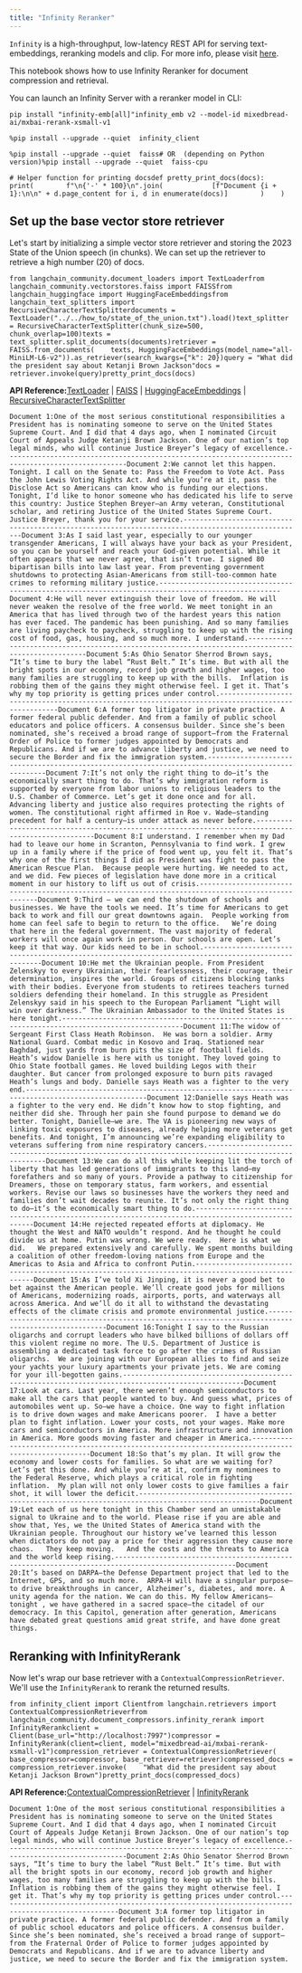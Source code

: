 ```yaml
---
title: "Infinity Reranker"
---
```


`Infinity` is a high-throughput, low-latency REST API for serving text-embeddings, reranking models and clip. For more info, please visit [here](https://github.com/michaelfeil/infinity?tab=readme-ov-file#reranking).

This notebook shows how to use Infinity Reranker for document compression and retrieval.

You can launch an Infinity Server with a reranker model in CLI:

```
pip install "infinity-emb[all]"infinity_emb v2 --model-id mixedbread-ai/mxbai-rerank-xsmall-v1
```

```
%pip install --upgrade --quiet  infinity_client
```

```
%pip install --upgrade --quiet  faiss# OR  (depending on Python version)%pip install --upgrade --quiet  faiss-cpu
```

```
# Helper function for printing docsdef pretty_print_docs(docs):    print(        f"\n{'-' * 100}\n".join(            [f"Document {i + 1}:\n\n" + d.page_content for i, d in enumerate(docs)]        )    )
```

## Set up the base vector store retriever

Let's start by initializing a simple vector store retriever and storing the 2023 State of the Union speech (in chunks). We can set up the retriever to retrieve a high number (20) of docs.

```
from langchain_community.document_loaders import TextLoaderfrom langchain_community.vectorstores.faiss import FAISSfrom langchain_huggingface import HuggingFaceEmbeddingsfrom langchain_text_splitters import RecursiveCharacterTextSplitterdocuments = TextLoader("../../how_to/state_of_the_union.txt").load()text_splitter = RecursiveCharacterTextSplitter(chunk_size=500, chunk_overlap=100)texts = text_splitter.split_documents(documents)retriever = FAISS.from_documents(    texts, HuggingFaceEmbeddings(model_name="all-MiniLM-L6-v2")).as_retriever(search_kwargs={"k": 20})query = "What did the president say about Ketanji Brown Jackson"docs = retriever.invoke(query)pretty_print_docs(docs)
```

**API Reference:**[TextLoader](https://python.langchain.com/api_reference/community/document_loaders/langchain_community.document_loaders.text.TextLoader.html) | [FAISS](https://python.langchain.com/api_reference/community/vectorstores/langchain_community.vectorstores.faiss.FAISS.html) | [HuggingFaceEmbeddings](https://python.langchain.com/api_reference/huggingface/embeddings/langchain_huggingface.embeddings.huggingface.HuggingFaceEmbeddings.html) | [RecursiveCharacterTextSplitter](https://python.langchain.com/api_reference/text_splitters/character/langchain_text_splitters.character.RecursiveCharacterTextSplitter.html)

```
Document 1:One of the most serious constitutional responsibilities a President has is nominating someone to serve on the United States Supreme Court. And I did that 4 days ago, when I nominated Circuit Court of Appeals Judge Ketanji Brown Jackson. One of our nation’s top legal minds, who will continue Justice Breyer’s legacy of excellence.----------------------------------------------------------------------------------------------------Document 2:We cannot let this happen. Tonight. I call on the Senate to: Pass the Freedom to Vote Act. Pass the John Lewis Voting Rights Act. And while you’re at it, pass the Disclose Act so Americans can know who is funding our elections. Tonight, I’d like to honor someone who has dedicated his life to serve this country: Justice Stephen Breyer—an Army veteran, Constitutional scholar, and retiring Justice of the United States Supreme Court. Justice Breyer, thank you for your service.----------------------------------------------------------------------------------------------------Document 3:As I said last year, especially to our younger transgender Americans, I will always have your back as your President, so you can be yourself and reach your God-given potential. While it often appears that we never agree, that isn’t true. I signed 80 bipartisan bills into law last year. From preventing government shutdowns to protecting Asian-Americans from still-too-common hate crimes to reforming military justice.----------------------------------------------------------------------------------------------------Document 4:He will never extinguish their love of freedom. He will never weaken the resolve of the free world. We meet tonight in an America that has lived through two of the hardest years this nation has ever faced. The pandemic has been punishing. And so many families are living paycheck to paycheck, struggling to keep up with the rising cost of food, gas, housing, and so much more. I understand.----------------------------------------------------------------------------------------------------Document 5:As Ohio Senator Sherrod Brown says, “It’s time to bury the label “Rust Belt.” It’s time. But with all the bright spots in our economy, record job growth and higher wages, too many families are struggling to keep up with the bills.  Inflation is robbing them of the gains they might otherwise feel. I get it. That’s why my top priority is getting prices under control.----------------------------------------------------------------------------------------------------Document 6:A former top litigator in private practice. A former federal public defender. And from a family of public school educators and police officers. A consensus builder. Since she’s been nominated, she’s received a broad range of support—from the Fraternal Order of Police to former judges appointed by Democrats and Republicans. And if we are to advance liberty and justice, we need to secure the Border and fix the immigration system.----------------------------------------------------------------------------------------------------Document 7:It’s not only the right thing to do—it’s the economically smart thing to do. That’s why immigration reform is supported by everyone from labor unions to religious leaders to the U.S. Chamber of Commerce. Let’s get it done once and for all. Advancing liberty and justice also requires protecting the rights of women. The constitutional right affirmed in Roe v. Wade—standing precedent for half a century—is under attack as never before.----------------------------------------------------------------------------------------------------Document 8:I understand. I remember when my Dad had to leave our home in Scranton, Pennsylvania to find work. I grew up in a family where if the price of food went up, you felt it. That’s why one of the first things I did as President was fight to pass the American Rescue Plan.  Because people were hurting. We needed to act, and we did. Few pieces of legislation have done more in a critical moment in our history to lift us out of crisis.----------------------------------------------------------------------------------------------------Document 9:Third – we can end the shutdown of schools and businesses. We have the tools we need. It’s time for Americans to get back to work and fill our great downtowns again.  People working from home can feel safe to begin to return to the office.   We’re doing that here in the federal government. The vast majority of federal workers will once again work in person. Our schools are open. Let’s keep it that way. Our kids need to be in school.----------------------------------------------------------------------------------------------------Document 10:He met the Ukrainian people. From President Zelenskyy to every Ukrainian, their fearlessness, their courage, their determination, inspires the world. Groups of citizens blocking tanks with their bodies. Everyone from students to retirees teachers turned soldiers defending their homeland. In this struggle as President Zelenskyy said in his speech to the European Parliament “Light will win over darkness.” The Ukrainian Ambassador to the United States is here tonight.----------------------------------------------------------------------------------------------------Document 11:The widow of Sergeant First Class Heath Robinson.  He was born a soldier. Army National Guard. Combat medic in Kosovo and Iraq. Stationed near Baghdad, just yards from burn pits the size of football fields. Heath’s widow Danielle is here with us tonight. They loved going to Ohio State football games. He loved building Legos with their daughter. But cancer from prolonged exposure to burn pits ravaged Heath’s lungs and body. Danielle says Heath was a fighter to the very end.----------------------------------------------------------------------------------------------------Document 12:Danielle says Heath was a fighter to the very end. He didn’t know how to stop fighting, and neither did she. Through her pain she found purpose to demand we do better. Tonight, Danielle—we are. The VA is pioneering new ways of linking toxic exposures to diseases, already helping more veterans get benefits. And tonight, I’m announcing we’re expanding eligibility to veterans suffering from nine respiratory cancers.----------------------------------------------------------------------------------------------------Document 13:We can do all this while keeping lit the torch of liberty that has led generations of immigrants to this land—my forefathers and so many of yours. Provide a pathway to citizenship for Dreamers, those on temporary status, farm workers, and essential workers. Revise our laws so businesses have the workers they need and families don’t wait decades to reunite. It’s not only the right thing to do—it’s the economically smart thing to do.----------------------------------------------------------------------------------------------------Document 14:He rejected repeated efforts at diplomacy. He thought the West and NATO wouldn’t respond. And he thought he could divide us at home. Putin was wrong. We were ready.  Here is what we did.   We prepared extensively and carefully. We spent months building a coalition of other freedom-loving nations from Europe and the Americas to Asia and Africa to confront Putin.----------------------------------------------------------------------------------------------------Document 15:As I’ve told Xi Jinping, it is never a good bet to bet against the American people. We’ll create good jobs for millions of Americans, modernizing roads, airports, ports, and waterways all across America. And we’ll do it all to withstand the devastating effects of the climate crisis and promote environmental justice.----------------------------------------------------------------------------------------------------Document 16:Tonight I say to the Russian oligarchs and corrupt leaders who have bilked billions of dollars off this violent regime no more. The U.S. Department of Justice is assembling a dedicated task force to go after the crimes of Russian oligarchs.  We are joining with our European allies to find and seize your yachts your luxury apartments your private jets. We are coming for your ill-begotten gains.----------------------------------------------------------------------------------------------------Document 17:Look at cars. Last year, there weren’t enough semiconductors to make all the cars that people wanted to buy. And guess what, prices of automobiles went up. So—we have a choice. One way to fight inflation is to drive down wages and make Americans poorer.  I have a better plan to fight inflation. Lower your costs, not your wages. Make more cars and semiconductors in America. More infrastructure and innovation in America. More goods moving faster and cheaper in America.----------------------------------------------------------------------------------------------------Document 18:So that’s my plan. It will grow the economy and lower costs for families. So what are we waiting for? Let’s get this done. And while you’re at it, confirm my nominees to the Federal Reserve, which plays a critical role in fighting inflation.  My plan will not only lower costs to give families a fair shot, it will lower the deficit.----------------------------------------------------------------------------------------------------Document 19:Let each of us here tonight in this Chamber send an unmistakable signal to Ukraine and to the world. Please rise if you are able and show that, Yes, we the United States of America stand with the Ukrainian people. Throughout our history we’ve learned this lesson when dictators do not pay a price for their aggression they cause more chaos.   They keep moving.   And the costs and the threats to America and the world keep rising.----------------------------------------------------------------------------------------------------Document 20:It’s based on DARPA—the Defense Department project that led to the Internet, GPS, and so much more.  ARPA-H will have a singular purpose—to drive breakthroughs in cancer, Alzheimer’s, diabetes, and more. A unity agenda for the nation. We can do this. My fellow Americans—tonight , we have gathered in a sacred space—the citadel of our democracy. In this Capitol, generation after generation, Americans have debated great questions amid great strife, and have done great things.
```

## Reranking with InfinityRerank

Now let's wrap our base retriever with a `ContextualCompressionRetriever`. We'll use the `InfinityRerank` to rerank the returned results.

```
from infinity_client import Clientfrom langchain.retrievers import ContextualCompressionRetrieverfrom langchain_community.document_compressors.infinity_rerank import InfinityRerankclient = Client(base_url="http://localhost:7997")compressor = InfinityRerank(client=client, model="mixedbread-ai/mxbai-rerank-xsmall-v1")compression_retriever = ContextualCompressionRetriever(    base_compressor=compressor, base_retriever=retriever)compressed_docs = compression_retriever.invoke(    "What did the president say about Ketanji Jackson Brown")pretty_print_docs(compressed_docs)
```

**API Reference:**[ContextualCompressionRetriever](https://python.langchain.com/api_reference/langchain/retrievers/langchain.retrievers.contextual_compression.ContextualCompressionRetriever.html) | [InfinityRerank](https://python.langchain.com/api_reference/community/document_compressors/langchain_community.document_compressors.infinity_rerank.InfinityRerank.html)

```
Document 1:One of the most serious constitutional responsibilities a President has is nominating someone to serve on the United States Supreme Court. And I did that 4 days ago, when I nominated Circuit Court of Appeals Judge Ketanji Brown Jackson. One of our nation’s top legal minds, who will continue Justice Breyer’s legacy of excellence.----------------------------------------------------------------------------------------------------Document 2:As Ohio Senator Sherrod Brown says, “It’s time to bury the label “Rust Belt.” It’s time. But with all the bright spots in our economy, record job growth and higher wages, too many families are struggling to keep up with the bills.  Inflation is robbing them of the gains they might otherwise feel. I get it. That’s why my top priority is getting prices under control.----------------------------------------------------------------------------------------------------Document 3:A former top litigator in private practice. A former federal public defender. And from a family of public school educators and police officers. A consensus builder. Since she’s been nominated, she’s received a broad range of support—from the Fraternal Order of Police to former judges appointed by Democrats and Republicans. And if we are to advance liberty and justice, we need to secure the Border and fix the immigration system.
```
